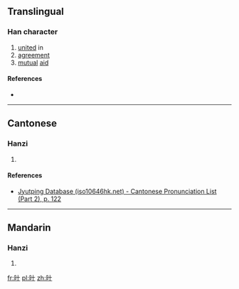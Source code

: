 ==Translingual==

===Han character===
{{Han char|rn=72|rad=日|as=02|sn=6|four=|canj=AJ,XAJ|ids=⿰日十}}

# [[united]] in
# [[agreement]]
# [[mutual]] [[aid]]

====References====
* {{Han ref|kx=0489.130|dkj=13743|dj=0850.100|hdz=21483.050|uh=65EA|ud=26090}}

----

==Cantonese==

===Hanzi===
{{yue-hanzi|jyut=[[hip3]]|y=hip3}}

# {{defn|lang=yue|sort=日02}}

====References====
*[http://www.iso10646hk.net/jp/document/download.jsp Jyutping Database (iso10646hk.net) - Cantonese Pronunciation List (Part 2), p. 122]

----

==Mandarin==

===Hanzi===
{{cmn-hanzi|pin=[[xié]] ([[xie2]])|wg=hsieh<sup>2</sup>}}

# {{defn|lang=cmn|sort=日02}}

[[fr:旪]]
[[pl:旪]]
[[zh:旪]]